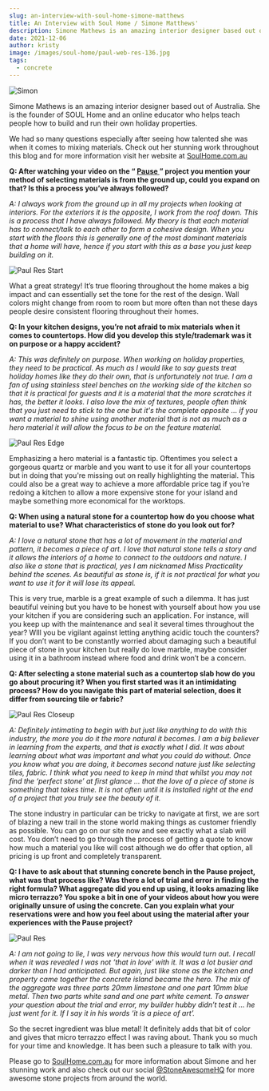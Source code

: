 ```yaml
---
slug: an-interview-with-soul-home-simone-matthews
title: An Interview with Soul Home / Simone Matthews'
description: Simone Mathews is an amazing interior designer based out of Australia. She is the founder of SOUL Home and an online educator who helps teach people how to build and run their own holiday properties.
date: 2021-12-06
author: kristy
image: /images/soul-home/paul-web-res-136.jpg
tags:
  - concrete
---
```


![Simon](/images/soul-home/4A9A1003.jpg)

Simone Mathews is an amazing interior designer based out of Australia. She is the founder of SOUL Home and an online educator who helps teach people how to build and run their own holiday properties.

We had so many questions especially after seeing how talented she was when it comes to mixing materials. Check out her stunning work throughout this blog and for more information visit her website at [SoulHome.com.au](https://soulhome.com.au/)

<!--more-->

<p>
  <b>
    Q: After watching your video on the “
    <a href="https://soulhome.com.au/online-series/the-pause/" target={"_blank"}>
      Pause
    </a>
    ” project you mention your method of selecting materials is from the ground up, could you expand
    on that? Is this a process you’ve always followed?
  </b>
</p>

<p>
  <i class={"text-primary"}>
    A: I always work from the ground up in all my projects when looking at interiors. For the
    exteriors it is the opposite, I work from the roof down. This is a process that I have always
    followed. My theory is that each material has to connect/talk to each other to form a cohesive
    design. When you start with the floors this is generally one of the most dominant materials that
    a home will have, hence if you start with this as a base you just keep building on it.
  </i>
</p>

![Paul Res Start](/images/soul-home/4A9A1952.jpg "Early construction photo")

What a great strategy! It’s true flooring throughout the home makes a big impact and can essentially set the tone for the rest of the design. Wall colors might change from room to room but more often than not these days people desire consistent flooring throughout their homes.

<p>
  <b>
    Q: In your kitchen designs, you’re not afraid to mix materials when it comes to countertops. How
    did you develop this style/trademark was it on purpose or a happy accident?
  </b>
</p>

<p>
  <i class={"text-primary"}>
    A: This was definitely on purpose. When working on holiday properties, they need to be
    practical. As much as I would like to say guests treat holiday homes like they do their own,
    that is unfortunately not true. I am a fan of using stainless steel benches on the working side
    of the kitchen so that it is practical for guests and it is a material that the more scratches
    it has, the better it looks. I also love the mix of textures, people often think that you just
    need to stick to the one but it's the complete opposite … if you want a material to shine using
    another material that is not as much as a hero material it will allow the focus to be on the
    feature material.
  </i>
</p>

![Paul Res Edge](/images/soul-home/paul-web-res-146.jpg)

Emphasizing a hero material is a fantastic tip. Oftentimes you select a gorgeous quartz or marble and
you want to use it for all your countertops but in doing that you're missing out on really highlighting
the material. This could also be a great way to achieve a more affordable price tag if you’re redoing
a kitchen to allow a more expensive stone for your island and maybe something more economical for the
worktops.

<p>
  <b>
    Q: When using a natural stone for a countertop how do you choose what material to use? What
    characteristics of stone do you look out for?
  </b>
</p>

<p>
  <i class={"text-primary"}>
    A: I love a natural stone that has a lot of movement in the material and pattern, it becomes a
    piece of art. I love that natural stone tells a story and it allows the interiors of a home to
    connect to the outdoors and nature. I also like a stone that is practical, yes I am nicknamed
    Miss Practicality behind the scenes. As beautiful as stone is, if it is not practical for what
    you want to use it for it will lose its appeal.
  </i>
</p>

This is very true, marble is a great example of such a dilemma. It has just beautiful veining but you
have to be honest with yourself about how you use your kitchen if you are considering such an application.
For instance, will you keep up with the maintenance and seal it several times throughout the year? WIll
you be vigilant against letting anything acidic touch the counters? If you don’t want to be constantly
worried about damaging such a beautiful piece of stone in your kitchen but really do love marble, maybe
consider using it in a bathroom instead where food and drink won’t be a concern.

<p>
  <b>
    Q: After selecting a stone material such as a countertop slab how do you go about procuring it?
    When you first started was it an intimidating process? How do you navigate this part of material
    selection, does it differ from sourcing tile or fabric?
  </b>
</p>

![Paul Res Closeup](/images/soul-home/paul-web-res-139.jpg)

<p>
  <i class={"text-primary"}>
    A: Definitely intimating to begin with but just like anything to do with this industry, the more
    you do it the more natural it becomes. I am a big believer in learning from the experts, and
    that is exactly what I did. It was about learning about what was important and what you could do
    without. Once you know what you are doing, it becomes second nature just like selecting tiles,
    fabric. I think what you need to keep in mind that whilst you may not find the ‘perfect stone’
    at first glance … that the love of a piece of stone is something that takes time. It is not
    often until it is installed right at the end of a project that you truly see the beauty of it.
  </i>
</p>

The stone industry in particular can be tricky to navigate at first, we are sort of blazing a new trail in the stone world making things as customer friendly as possible. You can go on our site now and see exactly what a slab will cost. You don’t need to go through the process of getting a quote to know how much a material you like will cost although we do offer that option, all pricing is up front and completely transparent.

<p>
  <b>
    Q: I have to ask about that stunning concrete bench in the Pause project, what was that process
    like? Was there a lot of trial and error in finding the right formula? What aggregate did you
    end up using, it looks amazing like micro terrazzo? You spoke a bit in one of your videos about
    how you were originally unsure of using the concrete. Can you explain what your reservations
    were and how you feel about using the material after your experiences with the Pause project?
  </b>
</p>

![Paul Res](/images/soul-home/paul-web-res-136.jpg)

<p>
  <i class={"text-primary"}>
    A: I am not going to lie, I was very nervous how this would turn out. I recall when it was
    revealed I was not ’that in love’ with it. It was a lot busier and darker than I had
    anticipated. But again, just like stone as the kitchen and property came together the concrete
    island became the hero. The mix of the aggregate was three parts 20mm limestone and one part
    10mm blue metal. Then two parts white sand and one part white cement. To answer your question
    about the trial and error, my builder hubby didn’t test it … he just went for it. If I say it in
    his words ‘it is a piece of art’.
  </i>
</p>

So the secret ingredient was blue metal! It definitely adds that bit of color and gives that micro terrazzo effect I was raving about. Thank you so much for your time and knowledge. It has been such a pleasure to talk with you.

Please go to [SoulHome.com.au](https://soulhome.com.au/) for more information about Simone and her stunning work and also check out our social [@StoneAwesomeHQ](https://instagram.com/@stoneawesomehq) for more awesome stone projects from around the world.
